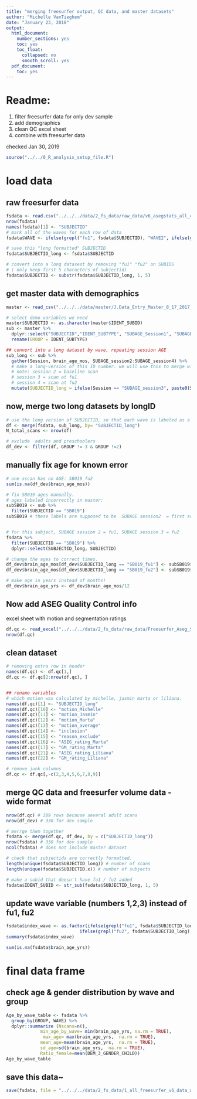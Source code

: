 ```yaml
---
title: "merging freesurfer output, QC data, and master datasets"
author: "Michelle VanTieghem"
date: "January 23, 2018"
output:
  html_document:
    number_sections: yes
    toc: yes
    toc_float:
      collapsed: no
      smooth_scroll: yes
  pdf_document:
    toc: yes
---
```


# Readme:
1) filter freesurfer data for only dev sample \
2) add demographics \
3) clean QC excel sheet \ 
4) combine with freesurfer data \


checked Jan 30, 2019

```r
source("../../0_R_analysis_setup_file.R")
```

# load data 
## raw freesurfer data
```r
fsdata <- read.csv("../../../data/2_fs_data/raw_data/v6_asegstats_all_compiled_Marta_02-01-2018.csv")
nrow(fsdata)
names(fsdata)[1] <- "SUBJECTID"
# mark all of the waves for each row of data
fsdata$WAVE <- ifelse(grepl("fu1", fsdata$SUBJECTID), "WAVE2", ifelse(grepl("fu2", fsdata$SUBJECTID), "WAVE3", "WAVE1"))

# save this "long formatted" SUBJECTID 
fsdata$SUBJECTID_long <- fsdata$SUBJECTID 

# convert into a long datasest by removing "fu1" "fu2" on SUBIDS
# ( only keep first 5 characters of subjectid)
fsdata$SUBJECTID <- substr(fsdata$SUBJECTID_long, 1, 5)

```

## get master data with demographics 
```r
master <- read_csv("../../../data/master/J.Data_Entry_Master_8_17_2017_fixed_fixed.csv")

# select demo variables we need 
master$SUBJECTID <- as.character(master$IDENT_SUBID)
sub <- master %>% 
  dplyr::select("SUBJECTID","IDENT_SUBTYPE", "SUBAGE_Session1", "SUBAGE_session2", "SUBAGE_session3", "SUBAGE_session4", "DEM_3_GENDER_CHILD") %>%
  rename(GROUP = IDENT_SUBTYPE)

## convert into a long dataset by wave, repeating session AGE
sub_long <- sub %>%
  gather(Session, brain_age_mos, SUBAGE_session2:SUBAGE_session4) %>%
  # make a long-version of this ID number. we will use this to merge with fsdata.
  # note: session 2 = baseline scan 
  # session 3 = scan at fu1 
  # session 4 = scan at fu2 
  mutate(SUBJECTID_long = ifelse(Session == "SUBAGE_session3", paste0(SUBJECTID, "_fu1"), ifelse(Session == "SUBAGE_session4", paste0(SUBJECTID, "_fu2"),SUBJECTID)))

```

## now, merge two long datasets by longID
```r
# use the long version of SUBJECTID, so that each wave is labeled as a row.
df <- merge(fsdata, sub_long, by= "SUBJECTID_long")
N_total_scans <- nrow(df) 

# exclude  adults and preschoolers
df_dev <- filter(df, GROUP != 3 & GROUP !=2)
```

## manually fix age for known error
```r
# one sscan has no AGE: SB019_fu2
sum(is.na(df_dev$brain_age_mos))

# fix SB019 ages manually.
# ages labeled incorrectly in master:
subSB019 <- sub %>%
  filter(SUBJECTID == "SB019")
subSB019 # these labels are supposed to be  SUBAGE session2  = first scan, SUBAGE session3 = fu1, SUBAGE session4 = fu2


# for this subject, SUBAGE session 2 = fu1, SUBAGE session 3 = fu2 
fsdata %>%
  filter(SUBJECTID == "SB019") %>%
  dplyr::select(SUBJECTID_long, SUBJECTID)

# change the ages to correct times.
df_dev$brain_age_mos[df_dev$SUBJECTID_long == "SB019_fu1"] <- subSB019$SUBAGE_session2
df_dev$brain_age_mos[df_dev$SUBJECTID_long == "SB019_fu2"] <- subSB019$SUBAGE_session3

# make age in years instead of months!
df_dev$brain_age_yrs <- df_dev$brain_age_mos/12

```

## Now add ASEG Quality Control info
excel sheet with motion and segmentation ratings 
```r

df.qc <- read_excel("../../../data/2_fs_data/raw_data/Freesurfer_Aseg_SB_organized_final_March30_2018.xlsx")
nrow(df.qc)

```

## clean dataset 
```r
# removing extra row in header
names(df.qc) <- df.qc[1,]
df.qc <- df.qc[2:nrow(df.qc), ]


## rename variables 
# which motion was calculated by michelle, jasmin marta or liliana.
names(df.qc)[1] <- "SUBJECTID_long"
names(df.qc)[10] <- "motion_Michelle"
names(df.qc)[11] <- "motion_Jasmin"
names(df.qc)[12] <- "motion_Marta"
names(df.qc)[13] <- "motion_average"
names(df.qc)[14] <- "inclusion"
names(df.qc)[15] <- "reason_exclude"
names(df.qc)[16] <- "ASEG_rating_Marta"
names(df.qc)[17] <- "GM_rating_Marta"
names(df.qc)[21] <- "ASEG_rating_Liliana"
names(df.qc)[22] <- "GM_rating_Liliana"

# remove junk columns
df.qc <- df.qc[,-c(2,3,4,5,6,7,8,9)]
```

## merge QC data and freesurfer volume data - wide format 
```r
nrow(df.qc) # 389 rows because several adult scans 
nrow(df_dev) # 330 for dev sample

# merrge them together
fsdata <- merge(df.qc, df_dev, by = c("SUBJECTID_long"))
nrow(fsdata) # 330 for dev sample
ncol(fsdata) # does not include master dataset

# check that subjectids are correctly formatted. 
length(unique(fsdata$SUBJECTID_long)) # number of scans
length(unique(fsdata$SUBJECTID.x)) # number of subjects

# make a subid that doesn't have fu1 / fu2 added
fsdata$IDENT_SUBID <- str_sub(fsdata$SUBJECTID_long, 1, 5)

```

## update wave variable (numbers 1,2,3) instead of fu1, fu2
```r
fsdata$index_wave <- as.factor(ifelse(grepl("fu1", fsdata$SUBJECTID_long), 2, 
                            ifelse(grepl("fu2", fsdata$SUBJECTID_long), 3, 1)))
summary(fsdata$index_wave)

sum(is.na(fsdata$brain_age_yrs))
```

# final data frame
## check age & gender distribution by wave and group
```r
Age_by_wave_table <- fsdata %>% 
  group_by(GROUP, WAVE) %>%
  dplyr::summarize (Nscans=n(), 
             min_age_by_wave= min(brain_age_yrs, na.rm = TRUE),
              max_age= max(brain_age_yrs,  na.rm = TRUE),
             mean_age=mean(brain_age_yrs,  na.rm = TRUE),  
             sd_age=sd(brain_age_yrs,  na.rm = TRUE), 
             Ratio_female=mean(DEM_3_GENDER_CHILD))
Age_by_wave_table

```
 

## save this data~
```r

save(fsdata, file = "../../../data/2_fs_data/1_all_freesurfer_v6_data_with_aseg_QC_info.RData")

```


